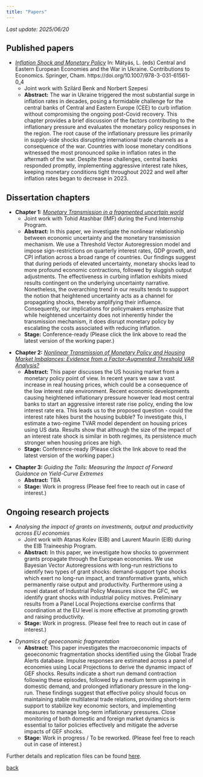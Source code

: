 ---
title: "Papers"
---
*Last update: 2025/06/20*

## Published papers

- *[Inflation Shock and Monetary Policy](https://link.springer.com/chapter/10.1007/978-3-031-61561-0_4)* In: Mátyás, L. (eds) Central and Eastern European Economies and the War in Ukraine. Contributions to Economics. Springer, Cham. https://doi.org/10.1007/978-3-031-61561-0_4 
  - Joint work with Szilárd Benk and Norbert Szepesi
  - **Abstract:** The war in Ukraine triggered the most substantial surge in inflation rates in decades, posing a formidable challenge for the central banks of Central and Eastern Europe (CEE) to curb inflation without compromising the ongoing post-Covid recovery. This chapter provides a brief discussion of the factors contributing to the inflationary pressure and evaluates the monetary policy responses in the region. The root cause of the inflationary pressure lies primarily in supply-side shocks disrupting international trade channels as a consequence of the war. Countries with loose monetary conditions witnessed the most pronounced spike in inflation rates in the aftermath of the war. Despite these challenges, central banks responded promptly, implementing aggressive interest rate hikes, keeping monetary conditions tight throughout 2022 and well after inflation rates began to decrease in 2023.

## Dissertation chapters

- **Chapter 1:** *[Monetary Transmission in a fragmented uncertain world](papers/uncertainty_transmission.pdf)* 
  - Joint work with Tohid Atashbar (IMF) during the Fund Internship Program.
  - **Abstract:** In this paper, we investigate the nonlinear relationship between economic uncertainty and the monetary transmission mechanism. We use a Threshold Vector Autoregression model and impose sign-restrictions on quarterly interest rates, GDP growth, and CPI inflation across a broad range of countries. Our findings suggest that during periods of elevated uncertainty, monetary shocks lead to more profound economic contractions, followed by sluggish output adjustments. The effectiveness in curbing inflation exhibits mixed results contingent on the underlying uncertainty narrative. Nonetheless, the overarching trend in our results tends to support the notion that heightened uncertainty acts as a channel for propagating shocks, thereby amplifying their influence. Consequently, our implications for policymakers emphasize that while heightened uncertainty does not inherently hinder the transmission mechanism, it does disrupt monetary policy by escalating the costs associated with reducing inflation.
  - **Stage:** Conference-ready (Please click the link above to read the latest version of the working paper.)
  
\vspace{4em}

- **Chapter 2:** *[Nonlinear Transmission of Monetary Policy and Housing Market Imbalances: Evidence from a Factor-Augmented Threshold VAR Analysis?](papers/housing_tfavar.pdf)*
  - **Abstract:** This paper discusses the US housing market from a monetary policy point of view. In recent years we saw a vast increase in real housing prices, which could be a consequence of the low interest rate environment. Recent economic developments causing heightened inflationary pressure however lead most central banks to start an aggressive interest rate rise policy, ending the low interest rate era. This leads us to the proposed question - could the interest rate hikes burst the housing bubble? To investigate this, I estimate a two-regime TVAR model dependent on housing prices using US data. Results show that although the size of the impact of an interest rate shock is similar in both regimes, its persistence much stronger when housing prices are high.
  - **Stage:** Conference-ready (Please click the link above to read the latest version of the working paper.)

\vspace{4em}
  
- **Chapter 3:** *Guiding the Tails: Measuring the Impact of Forward Guidance on Yield-Curve Extremes* 
  - **Abstract:** TBA
  - **Stage:** Work in progress (Please feel free to reach out in case of interest.)


## Ongoing research projects

- *Analysing the impact of grants on investments, output and productivity across EU economies* 
  - Joint work with Atanas Kolev (EIB) and Laurent Maurin (EIB) during the EIB Traineeship Program.
  - **Abstract:** In this paper, we investigate how shocks to government grants propagate through the European economies. We use Bayesian Vector Autoregressions with long-run restrictions to identify two types of grant shocks: demand-support type shocks which exert no long-run impact, and transformative grants, which permanently raise output and productivity. Furthermore using a novel dataset of Industrial Policy Measures since the GFC, we identify grant shocks with industrial policy motives. Preliminary results from a Panel Local Projections exercise confirms that coordination at the EU level is more effective at promoting growth and raising productivity.
  - **Stage:** Work in progress. (Please feel free to reach out in case of interest.)

\vspace{4em}

- *Dynamics of geoeconomic fragmentation* 
  - **Abstract:** This paper investigates the macroeconomic impacts of geoeconomic fragmentation shocks identified using the Global Trade Alerts  database. Impulse responses are estimated across a panel of economies using Local Projections to derive the dynamic impact of GEF shocks. Results indicate a short run demand contraction following these episodes, followed by a medium term upswing in domestic demand, and prolonged inflationary pressure in the long-run. These findings suggest that effective policy should focus on maintaining stable multilateral trade relations, providing short-term support to stabilize key economic sectors, and implementing measures to manage long-term inflationary pressures. Close monitoring of both domestic and foreign market dynamics is essential to tailor policies effectively and mitigate the adverse impacts of GEF shocks.
  - **Stage:** Work in progress / To be reworked. (Please feel free to reach out in case of interest.)

\vspace{8em}

Further details and replication files can be found [here](https://github.com/peterhorvath97?tab=repositories).

[back](./)